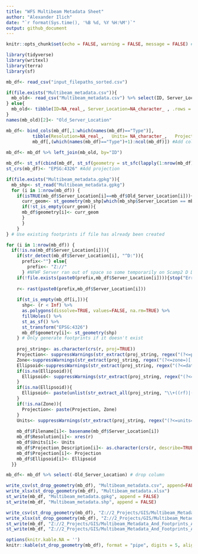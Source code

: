 ```yaml
---
title: "WFS Multibeam Metadata Sheet"
author: "Alexander Ilich"
date: "`r format(Sys.time(), '%B %d, %Y %H:%M')`"
output: github_document
---
```


```r
knitr::opts_chunk$set(echo = FALSE, warning = FALSE, message = FALSE) #Default chunk options
```


```r
library(tidyverse)
library(writexl)
library(terra)
library(sf)

mb_df<- read_csv("input_filepaths_sorted.csv")

if(file.exists("Multibeam_metadata.csv")){
  mb_old<- read_csv("Multibeam_metadata.csv") %>% select(ID, Server_Location)
} else{
  mb_old<- tibble(ID=NA_real_, Server_Location=NA_character_ , .rows = 0)
}
names(mb_old)[2]<- "Old_Server_Location"

mb_df<- bind_cols(mb_df[,1:which(names(mb_df)=="Type")], 
          tibble(Resolution=NA_real_,	Units= NA_character_,	Projection_Description=NA_character_,	Projection=NA_character_,	Ellipsoid=NA_character_, .rows = nrow(mb_df)),
          mb_df[,(which(names(mb_df)=="Type")+1):ncol(mb_df)]) #Add columns to fill in with new information
          
mb_df<- mb_df %>% left_join(mb_old, by="ID")

mb_df<- st_sf(cbind(mb_df, st_sf(geometry = st_sfc(lapply(1:nrow(mb_df), function(x) st_multipolygon()))))) #Make spatial
st_crs(mb_df)<- "EPSG:4326" #Add projection

if(file.exists("Multibeam_metadata.gpkg")){
  mb_shp<- st_read("Multibeam_metadata.gpkg")
  for (i in 1:nrow(mb_df)) {
    if(isTRUE(mb_df$Server_Location[i]==mb_df$Old_Server_Location[i])){
      curr_geom<- st_geometry(mb_shp[which(mb_shp$Server_Location == mb_df$Server_Location[i]),])
      if(!st_is_empty(curr_geom)){
      mb_df$geometry[i]<- curr_geom
      }
      }
    }
} # Use existing footprints if file has already been created

for (i in 1:nrow(mb_df)) {
  if(!is.na(mb_df$Server_Location[i])){
    if(str_detect(mb_df$Server_Location[i], "^D:")){
      prefix<-""} else{
        prefix<- "Z://" 
      } #NFWF Server ran out of space so some temporarily on Scamp2 D Drive
    if(!file.exists(paste0(prefix,mb_df$Server_Location[i]))){stop("Error: File does not exist")}
    
    r<- rast(paste0(prefix,mb_df$Server_Location[i]))
    
    if(st_is_empty(mb_df[i,])){
      shp<- (r < Inf) %>% 
      as.polygons(dissolve=TRUE, values=FALSE, na.rm=TRUE) %>%
      fillHoles() %>% 
      st_as_sf() %>%
      st_transform("EPSG:4326")
      mb_df$geometry[i]<- st_geometry(shp)
    } # Only generate footprints if it doesn't exist
    
    proj_string<- as.character(crs(r, proj=TRUE))
    Projection<- suppressWarnings(str_extract(proj_string, regex("(?<=proj=)[[:alpha:]]+", perl=TRUE)))
    Zone<-suppressWarnings(str_extract(proj_string, regex("(?<=zone=)[[:digit:]]+", perl=TRUE)))
    Ellipsoid<-suppressWarnings(str_extract(proj_string, regex("(?<=datum=)[[:alnum:]]+", perl=TRUE)))
    if(is.na(Ellipsoid)){
      Ellipsoid<- suppressWarnings(str_extract(proj_string, regex("(?<=ellps=)[[:alnum:]]+", perl=TRUE)))
    }
    if(is.na(Ellipsoid)){
      Ellipsoid<- paste(unlist(str_extract_all(proj_string, "\\+((rf)|(f)|(a)|(b))=[^ ]+")), collapse = " ")
    }
    if(!is.na(Zone)){
      Projection<- paste(Projection, Zone)
    }
    Units<- suppressWarnings(str_extract(proj_string, regex("(?<=units=)[[:alpha:]]+", perl=TRUE)))
    
    mb_df$Filename[i]<- basename(mb_df$Server_Location[i])
    mb_df$Resolution[i]<- xres(r)
    mb_df$Units[i]<- Units
    mb_df$Projection_Description[i]<- as.character(crs(r, describe=TRUE, parse=TRUE)[1])
    mb_df$Projection[i]<- Projection
    mb_df$Ellipsoid[i]<- Ellipsoid
  }}

mb_df<- mb_df %>% select(-Old_Server_Location) # drop column

write_csv(st_drop_geometry(mb_df), "Multibeam_metadata.csv", append=FALSE)
write_xlsx(st_drop_geometry(mb_df), "Multibeam_metadata.xlsx")
st_write(mb_df, "Multibeam_metadata.gpkg", append = FALSE)
st_write(mb_df, "Multibeam_metadata.shp", append = FALSE)

write_csv(st_drop_geometry(mb_df), "Z://2_Projects/GIS/Multibeam_Metadata_And_Footprints_AI/Multibeam_metadata.csv", append=FALSE)
write_xlsx(st_drop_geometry(mb_df), "Z://2_Projects/GIS/Multibeam_Metadata_And_Footprints_AI/Multibeam_metadata.xlsx")
st_write(mb_df, "Z://2_Projects/GIS/Multibeam_Metadata_And_Footprints_AI/Multibeam_metadata.gpkg", append = FALSE)
st_write(mb_df, "Z://2_Projects/GIS/Multibeam_Metadata_And_Footprints_AI/Multibeam_metadata.shp", append = FALSE)
```

```r
options(knitr.kable.NA = '')
knitr::kable(st_drop_geometry(mb_df), format = "pipe", digits = 5, align = "c")
```


